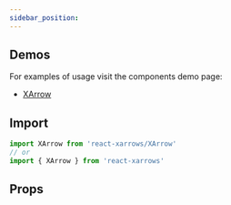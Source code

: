 ```yaml
---
sidebar_position:
---
```


## Demos
For examples of usage visit the components demo page:
- [XArrow](/docs/Components/XArrow)

## Import
```js
import XArrow from 'react-xarrows/XArrow'
// or
import { XArrow } from 'react-xarrows'
```

## Props
